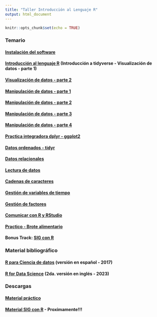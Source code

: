 ```yaml
---
title: "Taller Introducción al Lenguaje R"
output: html_document
---
```


```r
knitr::opts_chunk$set(echo = TRUE)
```

### Temario

#### [Instalación del software](https://cballejo.github.io/Instalacion)

#### [Introducción al lenguaje R](https://cballejo.github.io/Intro1)  (Introducción a tidyverse - Visualización de datos - parte 1)

#### [Visualización de datos - parte 2](https://cballejo.github.io/Intro2)

#### [Manipulación de datos - parte 1](https://cballejo.github.io/Intro3)

#### [Manipulación de datos - parte 2](https://cballejo.github.io/Intro4)

#### [Manipulación de datos - parte 3](https://cballejo.github.io/Intro5) 

#### [Manipulación de datos - parte 4](https://cballejo.github.io/Intro6)

#### [Practica integradora dplyr - ggplot2](https://cballejo.github.io/Intro7)

#### [Datos ordenados - tidyr](https://cballejo.github.io/Intro8) 

#### [Datos relacionales](https://cballejo.github.io/Intro9)

#### [Lectura de datos](https://cballejo.github.io/Intro10)

#### [Cadenas de caracteres](https://cballejo.github.io/Intro11)

#### [Gestión de variables de tiempo](https://cballejo.github.io/Intro13)

#### [Gestión de factores](https://cballejo.github.io/Intro14)

#### [Comunicar con R y RStudio](https://cballejo.github.io/Intro15)

#### [Practico - Brote alimentario](https://cballejo.github.io/Intro17/)

#### Bonus Track: [SIG con R](https://cballejo.github.io/Intro12)


### Material bibliográfico

#### [R para Ciencia de datos](https://es.r4ds.hadley.nz/) (versión en español - 2017)

#### [R for Data Science](https://r4ds.hadley.nz/) (2da. versión en inglés - 2023)

### Descargas 

#### [Material práctico](https://drive.google.com/file/d/10zPzS9RUldBpYZU82_r1Ms77YcHhWkMK/view?usp=sharing)

#### [Material SIG con R]() - **Proximamente!!!**

